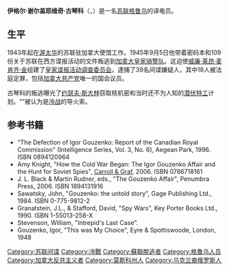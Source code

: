 {{Infobox person
|name     = 伊格尔·古琴科<br>Igor Gouzenko
|birth_name =
|birth_date = {{Birth date|1919|1|26|mf=yes}}
|birth_place= [[俄罗斯苏维埃联邦社会主義共和国|俄罗斯]][[莫斯科省|莫斯科省]][[德米特罗夫|德米特罗夫]]
|death_date = {{Death date and age|1982|6|25|1919|1|26}}
|death_place= [[加拿大|加拿大]][[安大略省|安大略省]][[密西沙加|密西沙加]]
|known      = 揭露[[约瑟夫·斯大林|斯大林]]窃取西方国家核机密
|alias      = 乔治·布朗 (George Brown)
|nationality= {{USSR}}<br>{{CAN}}
|occupation = 译电员
}} 

'''伊格尔·谢尔盖耶维奇·古琴科'''（{{lang-ru|Игорь Сергеевич Гузенко}}，{{bd|1919年|1月13日|1982年|6月28日}}）是一名[[苏联|苏联]][[格鲁乌|格鲁乌]]的译电员。

==生平==
1943年起在[[渥太华|渥太华]]的苏联驻加拿大使馆工作。1945年9月5日他带着密码本和109份关于苏联在西方谍报活动的文件叛逃到[[加拿大皇家騎警|加拿大皇家骑警队]]。这迫使[[威廉·莱昂·麦肯齐·金|威廉·莱昂·麦肯齐·金]]组建了[[皇家谍报活动调查委员会|皇家谍报活动调查委员会]]。逮捕了39名间谍嫌疑人，其中18人被法庭定罪，包括[[加拿大共产党|加拿大共产党]]唯一的国会议员。

古琴科的叛逃曝光了[[约瑟夫·斯大林|约瑟夫·斯大林]]窃取核机密和当时还不为人知的[[潜伏特工|潜伏特工]]计划。“{{le|古琴科事件|Gouzenko Affair}}”被认为是[[冷战|冷战]]的导火索。

{{Portal|冷战}}
==参考书籍==
* "The Defection of Igor Gouzenko: Report of the Canadian Royal Commission" (Intelligence Series, Vol. 3, No. 6), Aegean Park, 1996. ISBN 0894120964
* Amy Knight, "How the Cold War Began: The Igor Gouzenko Affair and the Hunt for Soviet Spies", [[Carroll_&_Graf|Carroll & Graf]], 2006. ISBN 0786718161
* J. L. Black & Martin Rudner, eds., "The Gouzenko Affair", Penumbra Press, 2006. ISBN 1894131916
* Sawatsky, John, "Gouzenko: the untold story", Gage Publishing Ltd., 1984. ISBN 0-775-9812-2
* Granatstein, J.L., & Stafford, David, "Spy Wars", Key Porter Books Ltd., 1990. ISBN 1-55013-258-X
* Stevenson, William, "Intrepid's Last Case".
* Gouzenko, Igor, "This was My Choice", Eyre & Spottiswoode, London, 1948

{{冷戰}}
{{苏联间谍}}
{{Authority control}}
{{DEFAULTSORT: Gouzenko, Igor}}
[[Category:苏联间谍|Category:苏联间谍]]
[[Category:冷戰|Category:冷戰]]
[[Category:蘇聯脫逃者|Category:蘇聯脫逃者]]
[[Category:格鲁乌人员|Category:格鲁乌人员]]
[[Category:加拿大反共主义者|Category:加拿大反共主义者]]
[[Category:莫斯科州人|Category:莫斯科州人]]
[[Category:乌克兰裔俄罗斯人|Category:乌克兰裔俄罗斯人]]